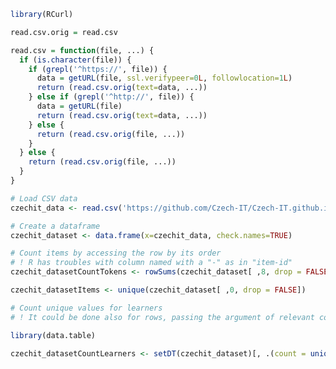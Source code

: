 ```r
library(RCurl)

read.csv.orig = read.csv

read.csv = function(file, ...) {
  if (is.character(file)) {
    if (grepl('^https://', file)) {
      data = getURL(file, ssl.verifypeer=0L, followlocation=1L)
      return (read.csv.orig(text=data, ...))  
    } else if (grepl('^http://', file)) {
      data = getURL(file)
      return (read.csv.orig(text=data, ...)) 
    } else {
      return (read.csv.orig(file, ...))
    }
  } else {
    return (read.csv.orig(file, ...))
  }
}
```

```r

# Load CSV data
czechit_data <- read.csv('https://github.com/Czech-IT/Czech-IT.github.io/raw/master/_data/dataset.csv', header=TRUE, row.names=1) 

# Create a dataframe
czechit_dataset <- data.frame(x=czechit_data, check.names=TRUE)

# Count items by accessing the row by its order
# ! R has troubles with column named with a "-" as in "item-id" 
czechit_datasetCountTokens <- rowSums(czechit_dataset[ ,8, drop = FALSE])

czechit_datasetItems <- unique(czechit_dataset[ ,0, drop = FALSE])

# Count unique values for learners
# ! It could be done also for rows, passing the argument of relevant col into the expression. For now it doesn't run so item Count is done by counting rows (which works)

library(data.table)

czechit_datasetCountLearners <- setDT(czechit_dataset)[, .(count = uniqueN(czechit_dataset[ ,1, drop = FALSE]))]



```